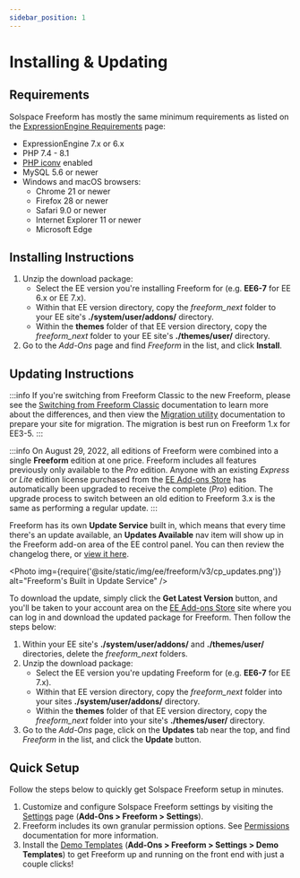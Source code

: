 ```yaml
---
sidebar_position: 1
---
```



# Installing & Updating

## Requirements

Solspace Freeform has mostly the same minimum requirements as listed on the [ExpressionEngine Requirements](https://docs.expressionengine.com/v7/installation/requirements.html) page:

- ExpressionEngine 7.x or 6.x
- PHP 7.4 - 8.1
- [PHP iconv](http://php.net/manual/en/book.iconv.php) enabled
- MySQL 5.6 or newer
- Windows and macOS browsers:
  - Chrome 21 or newer
  - Firefox 28 or newer
  - Safari 9.0 or newer
  - Internet Explorer 11 or newer
  - Microsoft Edge

## Installing Instructions

1. Unzip the download package:
   - Select the EE version you're installing Freeform for (e.g. **EE6-7** for EE 6.x or EE 7.x).
   - Within that EE version directory, copy the _freeform_next_ folder to your EE site's **./system/user/addons/** directory.
   - Within the **themes** folder of that EE version directory, copy the _freeform_next_ folder to your EE site's **./themes/user/** directory.
2. Go to the _Add-Ons_ page and find _Freeform_ in the list, and click **Install**.

## Updating Instructions

:::info
If you're switching from Freeform Classic to the new Freeform, please see the [Switching from Freeform Classic](../setup/switching-from-classic.mdx) documentation to learn more about the differences, and then view the [Migration utility](./classic-migration.mdx) documentation to prepare your site for migration. The migration is best run on Freeform 1.x for EE3-5.
:::

:::info
On August 29, 2022, all editions of Freeform were combined into a single **Freeform** edition at one price. Freeform includes all features previously only available to the _Pro_ edition. Anyone with an existing _Express_ or _Lite_ edition license purchased from the [EE Add-ons Store](https://expressionengine.com/add-ons/freeform) has automatically been upgraded to receive the complete (_Pro_) edition. The upgrade process to switch between an old edition to Freeform 3.x is the same as performing a regular update.
:::

Freeform has its own **Update Service** built in, which means that every time there's an update available, an **Updates Available** nav item will show up in the Freeform add-on area of the EE control panel. You can then review the changelog there, or [view it here](./changelog.mdx).

<Photo
  img={require('@site/static/img/ee/freeform/v3/cp_updates.png')}
  alt="Freeform's Built in Update Service"
/>

To download the update, simply click the **Get Latest Version** button, and you'll be taken to your account area on the [EE Add-ons Store](https://expressionengine.com/add-ons/freeform) site where you can log in and download the updated package for Freeform. Then follow the steps below:

1. Within your EE site's **./system/user/addons/** and **./themes/user/** directories, delete the _freeform_next_ folders.
2. Unzip the download package:
   - Select the EE version you're updating Freeform for (e.g. **EE6-7** for EE 7.x).
   - Within that EE version directory, copy the _freeform_next_ folder into your sites **./system/user/addons/** directory.
   - Within the **themes** folder of that EE version directory, copy the _freeform_next_ folder into your site's **./themes/user/** directory.
3. Go to the _Add-Ons_ page, click on the **Updates** tab near the top, and find _Freeform_ in the list, and click the **Update** button.

## Quick Setup

Follow the steps below to quickly get Solspace Freeform setup in minutes.

1. Customize and configure Solspace Freeform settings by visiting the [Settings](../configuration/settings.mdx) page (**Add-Ons > Freeform > Settings**).
2. Freeform includes its own granular permission options. See [Permissions](../configuration/settings.mdx#permissions) documentation for more information.
3. Install the [Demo Templates](../configuration/demo-templates.mdx) (**Add-Ons > Freeform > Settings > Demo Templates**) to get Freeform up and running on the front end with just a couple clicks!
